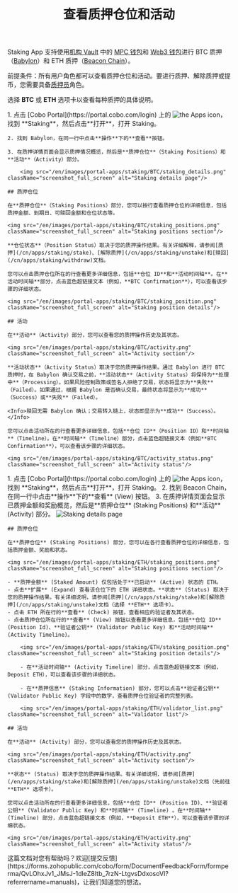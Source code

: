 ﻿---
title: "查看质押仓位和活动"
sidebarTitle: "查看质押仓位和活动"
---
<Info>Staking App 支持使用[机构 Vault](/cn/portal/mpc-wallets/ocw/create-mpc-vault) 中的 [MPC 钱包](/cn/portal/mpc-wallets/introduction)和 [Web3 钱包](/cn/portal/custodial-wallets/web3-wallets/set-up)进行 BTC 质押（[Babylon](https://babylonlabs.io/)）和 ETH 质押（[Beacon Chain](https://ethereum.org/en/roadmap/beacon-chain/)）。</Info>

<Note>前提条件：所有用户角色都可以查看质押仓位和活动。要进行质押、解除质押或提币，您需要具备[质押员](/cn/portal/organization/roles-and-permissions)角色。</Note>

选择 **BTC** 或 **ETH** 选项卡以查看每种质押的具体说明。

<Tabs>
  <Tab title="BTC">
    1. 点击 [Cobo Portal](https://portal.cobo.com/login) 上的 <img src="/en/images/common/icon_apps.svg" className="icon" alt="the Apps icon"/>，找到 **Staking**，然后点击**打开**，打开 Staking。

    2. 找到 Babylon，在同一行中点击**操作**下的**查看**按钮。

    3. 在质押详情页面会显示质押情况概览，然后是**质押仓位**（Staking Positions）和**活动**（Activity）部分。

        <img src="/en/images/portal-apps/staking/BTC/staking_details.png" className="screenshot_full_screen" alt="Staking details page"/>

    ## 质押仓位

    在**质押仓位**（Staking Positions）部分，您可以按行查看质押仓位的详细信息，包括质押金额、到期日、可赎回金额和仓位状态等。

    <img src="/en/images/portal-apps/staking/BTC/staking_positions.png" className="screenshot_full_screen" alt="Staking positions section"/>

    **仓位状态**（Position Status）取决于您的质押操作结果。有关详细解释，请参阅[质押](/cn/apps/staking/stake)、[解除质押](/cn/apps/staking/unstake)和[赎回](/cn/apps/staking/withdraw)文档。

    您可以点击质押仓位所在的行查看更多详细信息，包括**仓位 ID**和**活动时间轴**。在**活动时间轴**部分，点击蓝色超链接文本（例如，**BTC Confirmation**），可以查看该步骤的详细状态。

    <img src="/en/images/portal-apps/staking/BTC/staking_position.png" className="screenshot_full_screen" alt="Staking position details"/>

    ## 活动

    在**活动**（Activity）部分，您可以查看您的质押操作历史及其状态。

    <img src="/en/images/portal-apps/staking/BTC/activity.png" className="screenshot_full_screen" alt="Activity section"/>

    **活动状态**（Activity Status）取决于您的质押操作结果。通过 Babylon 进行 BTC 质押时，在 Babylon 确认交易之前，**活动状态**（Activity Status）将保持为**处理中**（Processing）。如果风险控制政策或签名人拒绝了交易，状态将显示为**失败**（Failed）。如果通过，根据 Babylon 是否确认交易，最终状态将显示为**成功**（Success）或**失败**（Failed）。

    <Info>赎回无需 Babylon 确认；交易转入链上，状态即显示为**成功**（Success）。</Info>

    您可以点击活动所在的行查看更多详细信息，包括**仓位 ID**（Position ID）和**时间轴**（Timeline）。在**时间轴**（Timeline）部分，点击蓝色超链接文本（例如**BTC Confirmation**），可以查看该步骤的详细状态。

    <img src="/en/images/portal-apps/staking/BTC/activity_status.png" className="screenshot_full_screen" alt="Activity status"/>
  </Tab>
    <Tab title="ETH">
    1. 点击 [Cobo Portal](https://portal.cobo.com/login) 上的 <img src="/en/images/common/icon_apps.svg" className="icon" alt="the Apps icon"/>，找到 **Staking**，然后点击**打开**，打开 Staking。
    2. 找到 Beacon Chain，在同一行中点击**操作**下的**查看** (View) 按钮。
    3. 在质押详情页面会显示已质押金额和奖励概览，然后是**质押仓位** (Staking Positions) 和**活动** (Activity) 部分。
        <img src="/en/images/portal-apps/staking/ETH/staking_details.png" className="screenshot_full_screen" alt="Staking details page"/>

    ## 质押仓位

    在**质押仓位** (Staking Positions) 部分，您可以在各行查看质押仓位的详细信息，包括质押金额、奖励和状态。 

    <img src="/en/images/portal-apps/staking/ETH/staking_positions.png" className="screenshot_full_screen" alt="Staking positions section"/>

    - **质押金额** (Staked Amount) 仅包括处于**已启动** (Active) 状态的 ETH。
    - 点击**扩展** (Expand) 查看该仓位下的 ETH 详细状态。**状态** (Status) 取决于您的质押操作结果。有关详细说明，请参阅[质押](/cn/apps/staking/stake)和[解除质押](/cn/apps/staking/unstake)文档（选择 **ETH** 选项卡）。
    - 点击 ETH 所在行的**查看** (Check) 按钮，查看相应的验证者及其状态。
    - 点击质押仓位所在行的**查看** (View) 按钮以查看更多详细信息，包括**仓位 ID** (Position Id)、**验证者公钥** (Validator Public Key) 和**活动时间轴** (Activity Timeline)。 

        <img src="/en/images/portal-apps/staking/ETH/staking_position.png" className="screenshot_full_screen" alt="Staking position details"/>

        - 在**活动时间轴** (Activity Timeline) 部分，点击蓝色超链接文本（例如，Deposit ETH），可以查看该步骤的详细状态。
        
        - 在**质押信息** (Staking Information) 部分，您可以点击**验证者公钥** (Validator Public Key) 字段中的数字，查看质押仓位验证者的完整列表。

        <img src="/en/images/portal-apps/staking/ETH/validator_list.png" className="screenshot_full_screen" alt="Validator list"/>

    ## 活动

    在**活动** (Activity) 部分，您可以查看您的质押操作历史及其状态。

    <img src="/en/images/portal-apps/staking/ETH/activity.png" className="screenshot_full_screen" alt="Activity section"/>

    **状态** (Status) 取决于您的质押操作结果。有关详细说明，请参阅[质押](/en/apps/staking/stake)和[解除质押](/en/apps/staking/unstake)文档（先前往 **ETH** 选项卡）。

    您可以点击活动所在的行查看更多详细信息，包括**仓位 ID** (Position ID)、**验证者公钥** (Validator Public Key) 和**时间轴** (Timeline) 。在**时间轴** (Timeline) 部分，点击蓝色超链接文本（例如，**Deposit ETH**），可以查看该步骤的详细状态。

    <img src="/en/images/portal-apps/staking/ETH/activity.png" className="screenshot_full_screen" alt="Activity status"/>

  </Tab>
</Tabs>
<Tip>这篇文档对您有帮助吗？欢迎[提交反馈](https://forms.zohopublic.com/cobo/form/DocumentFeedbackForm/formperma/QvLOhxJv1_JMsJ-1dleZ8Itb_7rzN-LtgvsDdxosoVI?referrername=manuals)，让我们知道您的想法。</Tip>